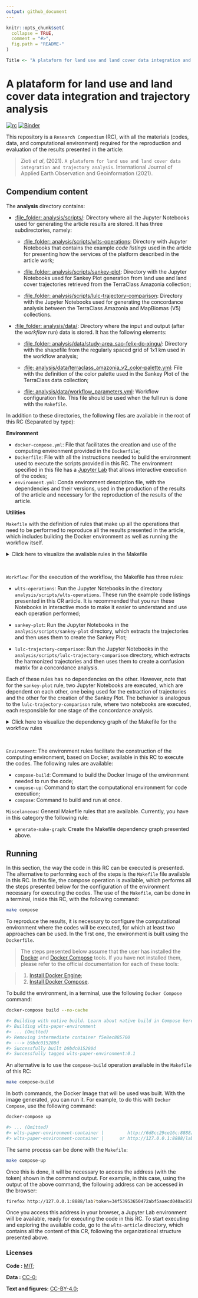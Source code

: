 ```yaml
---
output: github_document
---
```


```r
knitr::opts_chunk$set(
  collapse = TRUE,
  comment = "#>",
  fig.path = "README-"
)

Title <- "A plataform for land use and land cover data integration and trajectory analysis"
```

# A plataform for land use and land cover data integration and trajectory analysis

[![rc](https://img.shields.io/badge/research%20compendium-ready-brightgreen)](#)
[![Binder](https://mybinder.org/badge_logo.svg)](https://mybinder.org/v2/gh/M3nin0/wlts-compendium/HEAD)

This repository is a `Research Compendium` (RC), with all the materials (codes, data, and computational environment) required for the reproduction and evaluation of the results presented in the article:

> Zioti *et al*, (2021). `A plataform for land use and land cover data integration and trajectory analysis`. International Journal of Applied Earth Observation and Geoinformation
 (2021).
 
## Compendium content

The **analysis** directory contains:

  - [:file\_folder: analysis/scripts/](analysis/scripts/): Directory where all the Jupyter Notebooks used for generating the article results are stored. It has three subdirectories, namely:
  
    - [:file\_folder: analysis/scripts/wlts-operations](analysis/scripts/wlts-operations): Directory with Jupyter Notebooks that contains the example *code listings* used in the article for presenting how the services of the platform described in the article work;

    - [:file\_folder: analysis/scripts/sankey-plot](analysis/scripts/sankey-plot): 
Directory with the Jupyter Notebooks used for Sankey Plot generation from land use and land cover trajectories retrieved from the TerraClass Amazonia collection;
    
    - [:file\_folder: analysis/scripts/lulc-trajectory-comparison](analysis/scripts/lulc-trajectory-comparison): Directory with the Jupyter Notebooks used for generating the concordance analysis between the TerraClass Amazonia and MapBiomas (V5) collections.  
    
  - [:file\_folder: analysis/data/](analysis/data): Directory where the input and output (after the *workflow* run) data is stored. It has the following elements:
  
    - [:file\_folder: analysis/data/study-area_sao-felix-do-xingu/](analysis/data/study-area_sao-felix-do-xingu/): Directory with the shapefile from the regularly spaced grid of 1x1 km used in the workflow analysis;
    
    - [:file: analysis/data/terraclass_amazonia_v2_color-palette.yml](analysis/data/terraclass_amazonia_v2_color-palette.yml): File with the definition of the color palette used in the Sankey Plot of the TerraClass data collection;
  
    - [:file: analysis/data/workflow_parameters.yml](analysis/data/workflow_parameters.yml): Workflow configuration file. This file should be used when the full run is done with the `Makefile`.

In addition to these directories, the following files are available in the root of this RC (Separated by type):

**Environment**

- `docker-compose.yml`: File that facilitates the creation and use of the computing environment provided in the `Dockerfile`;
- `Dockerfile`: File with all the instructions needed to build the environment used to execute the scripts provided in this RC. The environment specified in this file has a [Jupyter Lab](https://jupyterlab.readthedocs.io/en/stable/) that allows interactive execution of the codes;
- `environment.yml`: Conda environment description file, with the dependencies and their versions, used in the production of the results of the article and necessary for the reproduction of the results of the article.

**Utilities**

`Makefile` with the definition of rules that make up all the operations that need to be performed to reproduce all the results presented in the article, which includes building the Docker environment as well as running the workflow itself.

<details>
<summary>Click here to visualize the avaliable rules in the Makefile</summary>
```sh
all                            (Workflow) Execute all workflow steps.
clean                          (Workflow) Remove all workflow results.
compose-build                  (Environment) Build the Docker Image of the environment needed to run the code.
compose                        (Environment) Build the Docker Image and start it for code execution on a Jupyter Lab environment.
compose-up                     (Environment) Start the Docker Container with a Jupyter Lab for code execution.
generate-make-graph            (Miscellaneous) Generate make dependencies as a graph
lulc-trajectory-comparison     (Workflow) Execute the notebooks to generate the Agreement analysis presented in the paper.
sankey-plot                    (Workflow) Execute the notebooks to generate the Sankey Plot presented in the paper.
wlts-operations                (Workflow) Execute the notebooks with the WLTS and WLCCS base operations presented in the paper.
```
</details>

<br>

`Workflow`: For the execution of the workflow, the Makefile has three rules:

- `wlts-operations`: Run the Jupyter Notebooks in the directory `analysis/scripts/wlts-operations`. These run the example code listings presented in this CR article. It is recommended that you run these Notebooks in interactive mode to make it easier to understand and use each operation performed;

- `sankey-plot`: Run the Jupyter Notebooks in the `analysis/scripts/sankey-plot` directory, which extracts the trajectories and then uses them to create the Sankey Plot;

- `lulc-trajectory-comparison`: Run the Jupyter Notebooks in the `analysis/scripts/lulc-trajectory-comparison` directory, which extracts the harmonized trajectories and then uses them to create a confusion matrix for a concordance analysis.

Each of these rules has no dependencies on the other. However, note that for the `sankey-plot` rule, two Jupyter Notebooks are executed, which are dependent on each other, one being used for the extraction of trajectories and the other for the creation of the Sankey Plot. The behavior is analogous to the `lulc-trajectory-comparison` rule, where two notebooks are executed, each responsible for one stage of the concordance analysis.

<details>
<summary>Click here to visualize the dependency graph of the Makefile for the workflow rules</summary>
<div align="center">
```r
knitr::include_graphics("./figures/makegraph.png")
```
</div>
</details>

<br>

`Environment`: The environment rules facilitate the construction of the computing environment, based on Docker, available in this RC to execute the codes. The following rules are available:

- `compose-build`: Command to build the Docker Image of the environment needed to run the code;
- `compose-up`: Command to start the computational environment for code execution;
- `compose`: Command to build and run at once.

`Miscelaneous`: General Makefile rules that are available. Currently, you have in this category the following rule:

- `generate-make-graph`: Create the Makefile dependency graph presented above.

## Running

In this section, the way the code in this RC can be executed is presented. The alternative to performing each of the steps is the `Makefile` file available in this RC. In this file, the compose operation is available, which performs all the steps presented below for the configuration of the environment necessary for executing the codes. The use of the `Makefile`, can be done in a terminal, inside this RC, with the following command:

```sh
make compose
```

To reproduce the results, it is necessary to configure the computational environment where the codes will be executed, for which at least two approaches can be used. In the first one, the environment is built using the `Dockerfile`.  

> The steps presented below assume that the user has installed the [Docker](https://www.docker.com/) and [Docker Compose](https://docs.docker.com/compose/) tools. If you have not installed them, please refer to the official documentation for each of these tools:

>  1. [Install Docker Engine](https://docs.docker.com/engine/install/);
>  2. [Install Docker Compose](https://docs.docker.com/compose/install/).

To build the environment, in a terminal, use the following `Docker Compose` command:

```sh
docker-compose build --no-cache

#> Building with native build. Learn about native build in Compose here: https://docs.docker.com/go/compose-native-build/
#> Building wlts-paper-environment
#> ... (Omitted)
#> Removing intermediate container f5e8ec885700
#> ---> b9bdc015280d
#> Successfully built b9bdc015280d
#> Successfully tagged wlts-paper-environment:0.1
```

An alternative is to use the `compose-build` operation available in the `Makefile` of this RC:

```sh
make compose-build
```

In both commands, the Docker Image that will be used was built. With the image generated, you can run it. For example, to do this with `Docker Compose`, use the following command:

```sh
docker-compose up

#> ... (Omitted)
#> wlts-paper-environment-container |         http://6d8cc29ce16c:8888/lab?token=34f53953650472abf5aaecd040ac85b68992ef470a74bcc8
#> wlts-paper-environment-container |      or http://127.0.0.1:8888/lab?token=34f53953650472abf5aaecd040ac85b68992ef470a74bcc8
```

The same process can be done with the `Makefile`:

```sh
make compose-up
```

Once this is done, it will be necessary to access the address (with the token) shown in the command output. For example, in this case, using the output of the above command, the following address can be accessed in the browser:

```sh
firefox http://127.0.0.1:8888/lab?token=34f53953650472abf5aaecd040ac85b68992ef470a74bcc8
```

Once you access this address in your browser, a Jupyter Lab environment will be available, ready for executing the code in this RC. To start executing and exploring the available code, go to the `wlts-article` directory, which contains all the content of this CR, following the organizational structure presented above.

### Licenses

**Code :** [MIT](LICENSE);

**Data :** [CC-0](http://creativecommons.org/publicdomain/zero/1.0/);

**Text and figures:** [CC-BY-4.0](http://creativecommons.org/licenses/by/4.0/);
